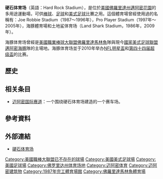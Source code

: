{{Infobox_Stadium
| stadium_name         = 硬石体育场
| nickname             = 
| image                = [[File:Dolphin_Stadium.svg|300px]] 
| location             = [[Miami_Gardens,_Florida|Miami Gardens, Florida]] 33169
| coordinates          = {{coord|25|57|29|N|80|14|20|W|type:landmark_scale:2000|display=inline,title}}
| broke_ground         = 1985年12月1日
| opened               = 1987年8月16日
| owner                = [[H._Wayne_Huizenga|H. Wayne Huizenga]] (5%) and [[Stephen_M._Ross|Stephen M. Ross]] (95%)
| operator             = 
| surface              = 
| construction_cost    = [[美元|$]]1億1500万美元
| architect            = HOK Sport
| structural engineer=Bliss and Nyitray, Inc.
| former_names         = Dolphin Stadium (1984-1987)<br />Joe Robbie Stadium (1987–1996)<br />Pro Player Park (1996)<br />Pro Player Stadium (1996–2005)<br />Dolphins Stadium (2005)<br />Dolphin Stadium (2005–2009)<br />Land Shark Stadium (2009-2010)<ref name="buffett">"Ross said the agreement to change the name from Dolphin Stadium is for this season only and expires before the stadium plays host to the Super Bowl in February." {{cite web|url=http://www.nfl.com/news/story?id=09000d5d810340fb&template=without-video-with-comments&confirm=true|publisher=Associated Press|date=2009-05-10|title=Dolphins' home renamed Land Shark Stadium in deal with singer Buffett|accessdate=2009-05-11|archive-date=2009-05-11|archive-url=https://web.archive.org/web/20090511090438/http://www.nfl.com/news/story?id=09000d5d810340fb&template=without-video-with-comments&confirm=true|dead-url=no}}</ref><br />Sun Life Stadium (2010–2016)
| tenants              = [[邁阿密海豚|邁阿密海豚]] ([[國家美式足球聯盟|NFL]]) (1987–今)<br />[[佛羅里達馬林魚|佛羅里達馬林魚]] ([[美國職業棒球大聯盟|MLB]]) (1993–2011<ref name="NewMarlins">The Marlins' lease with Land Shark Stadium expires after the 2010 baseball season. For the 2011 season, before their projected move to their new ballpark, they are still looking for a place to play, but are "optimistic" they can get an extension of the lease with Land Shark Stadium. {{cite news | author=Frisaro Joe | title=New Marlins stadium to open in 2012 | publisher=MLB.com | date=2008-11-25 | url=http://florida.marlins.mlb.com/news/article.jsp?ymd=20081125&content_id=3691803&vkey=news_fla&fext=.jsp&c_id=fla | accessdate=2009-01-11 | deadurl=yes | archiveurl=https://web.archive.org/web/20081218033432/http://florida.marlins.mlb.com/news/article.jsp?ymd=20081125&content_id=3691803&vkey=news_fla&fext=.jsp&c_id=fla | archivedate=2008-12-18 }}</ref>)<br />[[橙碗|橙碗]] (1996–1998), (2000–今)<br />[[BCS全國冠軍賽|BCS全國冠軍賽]](2009年)
| seating_capacity     = 47,662 (1993 [[棒球|棒球]])*<br />42,531 (2001 棒球)*<br />36,531 (2003 棒球)*<br />36,331 (2006 棒球)*<br />38,560 (2008 棒球)*<br />74,916 ([[足球|足球]])<br />76,500 ([[美式足球|美式足球]])<br /><nowiki>*</nowiki>Expandable to approximately 68,000 for baseball
| dimensions           = '''左外野''' - 330 ft / 100.6 m<br />'''左內野''' - 361 ft / 110 m<br />'''中外野''' - 404 ft / 123.1 m<br />'''右內野''' - 361 ft / 110 m<br />'''右外野''' - 345 ft / 105.1 m<br />'''擋球網''' - 58 ft / 17.7 m
}}
'''硬石体育场'''（英語：Hard Rock Stadium），是位於[[美國|美國]][[佛羅里達州|佛羅里達州]][[邁阿密花園_(佛羅里達州)|邁阿密花園]]的多用途運動場，可供[[棒球|棒球]]、[[足球|足球]]和[[美式足球|美式足球]]比賽之用。這個體育場曾經使用過的名稱有：Joe Robbie Stadium（1987～1996年），Pro Player Stadium（1997年～2005年），海豚體育場和土地鲨体育场（Land Shark Stadium，1986年，2009年）。

海豚体育场曾經是[[美國職業棒球大聯盟|美國職業棒球大聯盟]][[佛羅里達馬林魚|佛羅里達馬林魚]]隊與現今[[國家美式足球聯盟|國家美式足球聯盟]][[邁阿密海豚|邁阿密海豚]]隊的主場地。海豚体育场並于2010年举办[[NFL|NFL]][[職業盃|明星盃]]和[[第四十四届超级盃|第四十四届超级盃]]的比赛。

== 歷史 ==

== 相关条目 ==
* [[迈阿密国际赛道|迈阿密国际赛道]]：一个围绕硬石体育场建造的一个赛车场。

== 參考資料 ==
<div class="references-small">
<references />
</div>

== 外部連結 ==
{{Commonscat|Hard Rock Stadium}}
* [http://hardrockstadium.com/ 硬石体育场] {{Wayback|url=http://hardrockstadium.com/ |date=20161121094656 }}

{{DEFAULTSORT:Hard Rock Stadium}}
[[Category:美國職棒大聯盟已不存在的球場|Category:美國職棒大聯盟已不存在的球場]]
[[Category:美國美式足球場|Category:美國美式足球場]]
[[Category:美國足球場|Category:美國足球場]]
[[Category:佛罗里达州体育场地|Category:佛罗里达州体育场地]]
[[Category:迈阿密体育|Category:迈阿密体育]]
[[Category:迈阿密建筑物|Category:迈阿密建筑物]]
[[Category:1987年完工體育場館|Category:1987年完工體育場館]]
[[Category:佛羅里達馬林魚體育場|Category:佛羅里達馬林魚體育場]]